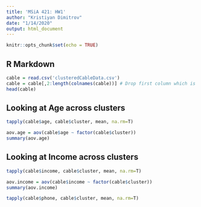 ```yaml
---
title: 'MSiA 421: HW1'
author: "Kristiyan Dimitrov"
date: "1/14/2020"
output: html_document
---
```


```r
knitr::opts_chunk$set(echo = TRUE)
```

## R Markdown

```r
cable = read.csv('clusteredCableData.csv')
cable = cable[,2:length(colnames(cable))] # Drop first column which is index from Excel
head(cable)
```

## Looking at Age across clusters

```r
tapply(cable$age, cable$cluster, mean, na.rm=T)
```
```r
aov.age = aov(cable$age ~ factor(cable$cluster))
summary(aov.age)
```

## Looking at Income across clusters
 
```r
tapply(cable$income, cable$cluster, mean, na.rm=T)
```
```r
aov.income = aov(cable$income ~ factor(cable$cluster))
summary(aov.income)
```



```r
tapply(cable$phone, cable$cluster, mean, na.rm=T)
```



